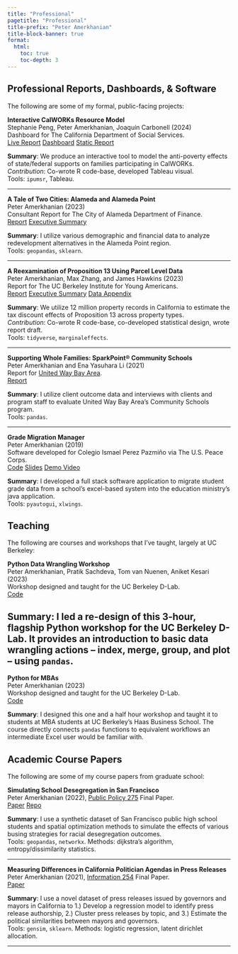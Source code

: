 ```yaml
---
title: "Professional"
pagetitle: "Professional"
title-prefix: "Peter Amerkhanian"
title-block-banner: true
format:
  html:
    toc: true
    toc-depth: 3
---  
```



## Professional Reports, Dashboards, & Software

The following are some of my formal, public-facing projects:

<i class="bi bi-file-bar-graph"></i> **Interactive CalWORKs Resource Model**  
Stephanie Peng, Peter Amerkhanian, Joaquín Carbonell (2024)  
Dashboard for The California Department of Social Services.  
[Live Report](https://www.cdss.ca.gov/inforesources/calworks-summary/program-services-utilization/poverty-measures){.btn .btn-outline-primary .btn-sm role="button"}
[Dashboard](https://public.tableau.com/app/profile/peter.amerkhanian7533/viz/CalWORKsResourceModel/CalWORKsResourceModel){.btn .btn-outline-primary .btn-sm role="button"}
[Static Report](https://drive.google.com/file/d/1xOP5gBiWarYX0LPAnV_fZAT6McTSUm9M/view?usp=sharing){.btn .btn-outline-primary .btn-sm role="button"}  

**Summary**: We produce an interactive tool to model the anti-poverty effects of state/federal supports on families participating in CalWORKs.   
*Contribution*: Co-wrote R code-base, developed Tableau visual.  
Tools: `ipumsr`, Tableau.

---

<i class="bi bi-newspaper"></i> **A Tale of Two Cities: Alameda and Alameda Point**  
Peter Amerkhanian (2023)  
Consultant Report for The City of Alameda Department of Finance.  
[Report](https://drive.google.com/file/d/1V5enQS_yZMJauFjUiydXCRnBW_kn0Wqu/view?usp=sharing){.btn .btn-outline-primary .btn-sm role="button"}
[Executive Summary](https://drive.google.com/file/d/1ZPgBJAXno9L-nKyH6PO5Xrprh5ngch-d/view?usp=sharing){.btn .btn-outline-primary .btn-sm role="button"}   


**Summary**: I utilize various demographic and financial data to analyze redevelopment alternatives in the Alameda Point region.  
Tools: `geopandas`, `sklearn`.

---

<i class="bi bi-newspaper"></i> **A Reexamination of Proposition 13 Using Parcel Level Data**  
Peter Amerkhanian, Max Zhang, and James Hawkins (2023)  
Report for The UC Berkeley Institute for Young Americans.  
[Report](https://youngamericans.berkeley.edu/wp-content/uploads/2023/02/Report_A-Reexamination-of-Proposition-13-Using-Parcel-Level-Data_final.pdf){.btn .btn-outline-primary .btn-sm role="button"}
[Executive Summary](https://youngamericans.berkeley.edu/2023/02/a-reexamination-of-proposition-13-using-parcel-level-data/){.btn .btn-outline-primary .btn-sm role="button"}
[Data Appendix](https://youngamericans.berkeley.edu/wp-content/uploads/2023/02/Report_Benchmarking-The-Zillow-Transaction-and-Assessment-Dataset-ZTRAX_final.pdf){.btn .btn-outline-primary .btn-sm role="button"}

**Summary**: We utilize 12 million property records in California to estimate the tax discount effects of Proposition 13 across property types.   
*Contribution*: Co-wrote R code-base, co-developed statistical design, wrote report draft.  
Tools: `tidyverse`, `marginaleffects`.

---

<i class="bi bi-newspaper"></i> **Supporting Whole Families: SparkPoint® Community Schools**  
Peter Amerkhanian and Ena Yasuhara Li (2021)  
Report for <a href="https://uwba.org/our-impact/research-and-publications/">United Way Bay Area</a>.  
[Report](https://uwba.org/wp-content/uploads/2022/04/21-Support_Whole_families_SparkPoint_Community_Schools.pdf){.btn .btn-outline-primary .btn-sm role="button"} 

**Summary**: I utilize client outcome data and interviews with clients and program staff to evaluate United Way Bay Area's Community Schools program.  
Tools: `pandas`.

---

<i class="bi bi-code-square"></i> **Grade Migration Manager**  
Peter Amerkhanian (2019)  
Software developed for Colegio Ismael Perez Pazmiño via The U.S. Peace Corps.   
[Code](https://github.com/peter-amerkhanian/grade-manager){.btn .btn-outline-primary .btn-sm role="button"} 
[Slides](https://docs.google.com/presentation/d/1c3OQMwLTboWrP0cyoQrkerRkpXzk0QYFBTg6Bycah7c/edit?usp=sharing){.btn .btn-outline-primary .btn-sm role="button"} 
[Demo Video](https://youtu.be/C7hel3R0OKo?si=Oan6iWskowB4NTIB){.btn .btn-outline-primary .btn-sm role="button"}       

**Summary**: I developed a full stack software application to migrate student grade data from a school's excel-based system into the education ministry's java application.  
Tools: `pyautogui`, `xlwings`.


## Teaching

The following are courses and workshops that I've taught, largely at UC Berkeley:

<i class="bi bi-mortarboard"></i> **Python Data Wrangling Workshop**  
Peter Amerkhanian, Pratik Sachdeva, Tom van Nuenen, Aniket Kesari (2023)  
Workshop designed and taught for the UC Berkeley D-Lab.  
[Code](https://github.com/dlab-berkeley/Python-Data-Wrangling/tree/dda0513ab19cf802d82ee76b793038a958d8fc15){.btn .btn-outline-primary .btn-sm role="button"}

**Summary**: I led a re-design of this 3-hour, flagship Python workshop for the UC Berkeley D-Lab. It provides an introduction to basic data wrangling actions -- index, merge, group, and plot -- using `pandas`.  
---

<i class="bi bi-mortarboard"></i> **Python for MBAs**  
Peter Amerkhanian (2023)  
Workshop designed and taught for the UC Berkeley D-Lab.  
[Code](https://github.com/dlab-berkeley/HAAS-Python-Workshop/tree/72a719d13a974806d57a5278748f1083159ebf2e){.btn .btn-outline-primary .btn-sm role="button"}

**Summary**: I designed this one and a half hour workshop and taught it to students at MBA students at UC Berkeley's Haas Business School. The course directly connects `pandas` functions to equivalent workflows an intermediate Excel user would be familiar with.



## Academic Course Papers
The following are some of my course papers from graduate school:

**Simulating School Desegregation in San Francisco**  
Peter Amerkhanian (2022), <a href="https://www.globalpolicy.science/courses">Public Policy 275</a> Final Paper.  
[Paper](https://drive.google.com/file/d/1vRbN9dOT8-uFneSbTShG2RMmztQULrX4/view?usp=sharing){.btn .btn-outline-primary .btn-sm role="button"}
[Repo](https://github.com/peter-amerkhanian/sf-schools-simulation){.btn .btn-outline-primary .btn-sm role="button"}

**Summary**: I use a synthetic dataset of San Francisco public high school students and spatial optimization methods to simulate the effects of various busing strategies for racial desegregation outcomes.  
Tools: `geopandas`, `networkx`. Methods: dijkstra's algorithm, entropy/dissimilarity statistics.

---

**Measuring Differences in California Politician Agendas in Press Releases**  
Peter Amerkhanian (2021), <a href="https://people.ischool.berkeley.edu/~dbamman/info256.html">Information 254</a> Final Paper.  
[Paper](https://drive.google.com/file/d/134YMeVodA3_kytoq-u8rqO34b3U6Bkoy/view?usp=sharing){.btn .btn-outline-primary .btn-sm role="button"}

**Summary**: I use a novel dataset of press releases issued by governors and mayors in California to 1.) Develop a regression model to identify press release authorship, 2.) Cluster press releases by topic, and 3.) Estimate the political similarities between mayors and governors.  
Tools: `gensim`, `sklearn`. Methods: logistic regression, latent dirichlet allocation.

---



